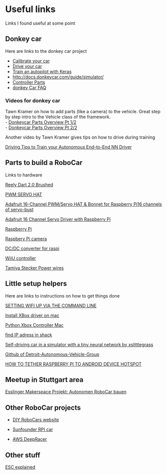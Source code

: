 # Useful links
Links I found useful at some point 


## Donkey car
Here are links to the donkey car project

- [Calibrate your car](http://docs.donkeycar.com/guide/calibrate/)
- [Drive your car](http://docs.donkeycar.com/guide/get_driving/)
- [Train an autopilot with Keras](http://docs.donkeycar.com/guide/train_autopilot/)
- [http://docs.donkeycar.com/guide/simulator/](http://docs.donkeycar.com/guide/simulator/)
- [Controller Parts](http://docs.donkeycar.com/parts/controllers/#physical-joystick-controller)
- [donkey Car FAQ](http://www.donkeycar.com/faq)

### Videos for donkey car

Tawn Kramer on how to add parts (like a camera) to the vehicle. Great step by step intro to the Vehicle class of the framework.  
- [Donkeycar Parts Overview Pt 1/2](https://www.youtube.com/watch?v=YZ4ESrtfShs)    
- [Donkeycar Parts Overview Pt 2/2](https://www.youtube.com/watch?v=G1JjAw_NdnE)

Another video by Tawn Kramer gives tips on how to drive during training

[Driving Tips to Train your Autonomous End-to-End NN Driver](https://www.youtube.com/watch?v=4fXbDf_QWM4&feature=youtu.be)

## Parts to build a RoboCar
Links to hardware 

[Reely Dart 2.0 Brushed](https://www.conrad.de/de/reely-dart-20-brushed-110-rc-modellauto-elektro-buggy-heckantrieb-100-premium-rtr-24-ghz-inkl-akku-ladegeraet-und-s-1605712.html)  

[PWM SERVO HAT](https://www.reichelt.de/raspberry-pi-servo-hat-16-kanal-pwm-rpi-servo-hat-p235533.html?)  

[Adafruit 16-Channel PWM/Servo HAT & Bonnet for Raspberry Pi16 channels of servo-bust](https://learn.adafruit.com/adafruit-16-channel-pwm-servo-hat-for-raspberry-pi/overview)

[Adafruit 16 Channel Servo Driver with Raspberry Pi](https://cdn-learn.adafruit.com/downloads/pdf/adafruit-16-channel-servo-driver-with-raspberry-pi.pdf )  

[Raspberry Pi](https://www.reichelt.de/raspberry-pi-3-b-4x-1-2-ghz-1-gb-ram-wlan-bt-raspberry-pi-3-p164977.html?r=1)  

[Raspbery Pi camera](https://www.amazon.de/dp/B00N1YJKFS/ref=pe_3044161_189395811_TE_dp_1)  

[DC/DC converter for raspi](https://www.reichelt.de/entwicklerboards-spannungsregler-6-40-v-dc-auf-2x-usb-5v-3a-debo-dc-2xusb-p242778.html?PROVID=2788&gclid=CjwKCAiA4OvhBRAjEiwAU2FoJaCWbrXYqhuMADE3wArHLnltplldPHPumAXmfit7bQZUbyxtnIbwhRoCvqAQAvD_BwE&&r=1)  

[WiiU controller](https://www.amazon.de/dp/B06XSB2TXQ/ref=pe_3044161_185740101_TE_item)  

[Tamiya Stecker Power wires](https://www.amazon.de/gp/product/B01I1N73TI/ref=ppx_yo_dt_b_asin_title_o04__o00_s00?ie=UTF8&psc=1) 


## Little setup helpers
Here are links to instructions on how to get things done

[SETTING WIFI UP VIA THE COMMAND LINE](https://www.raspberrypi.org/documentation/configuration/wireless/wireless-cli.md "DOCUMENTATION > CONFIGURATION > WIRELESS > WIRELESS-CLI")

[Install XBox driver on mac]( https://github.com/360Controller/360Controller/releases)

[Python Xbox Controller Mac](http://www.philipzucker.com/python-xbox-controller-mac/)  

[find IP adress in shack](http://leases.shack/#/)  


[Self-driving car in a simulator with a tiny neural network by xslittlegrass](https://github.com/xslittlegrass/CarND-Behavioral-Cloning)


[Github of Detroit-Autonomous-Vehicle-Group](https://github.com/Sashulik/Detroit-Autonomous-Vehicle-Group)

[HOW TO TETHER RASPBERRY PI TO ANDROID DEVICE HOTSPOT](http://onlineshouter.com/how-to-tether-raspberry-pi-to-android-device-hotspot/ )


## Meetup in Stuttgart area


[Esslinger Makerspace Projekt: Autonomen RoboCar bauen](https://www.meetup.com/Esslingen-Makerspace/ "Homepage of the meetup")


## Other RoboCar projects

- [DIY RoboCars website](https://diyrobocars.com)  

- [Sunfounder RPI car ](https://www.sunfounder.com/rpi-car.html)  

- [AWS DeepRacer](https://aws.amazon.com/deepracer/)  


## Other stuff

[ESC explained](https://en.wikipedia.org/wiki/Electronic_speed_control) 






